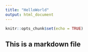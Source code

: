 ```yaml
---
title: "HelloWorld"
output: html_document
---
```


```r
knitr::opts_chunk$set(echo = TRUE)
```

##  This is a markdown file
